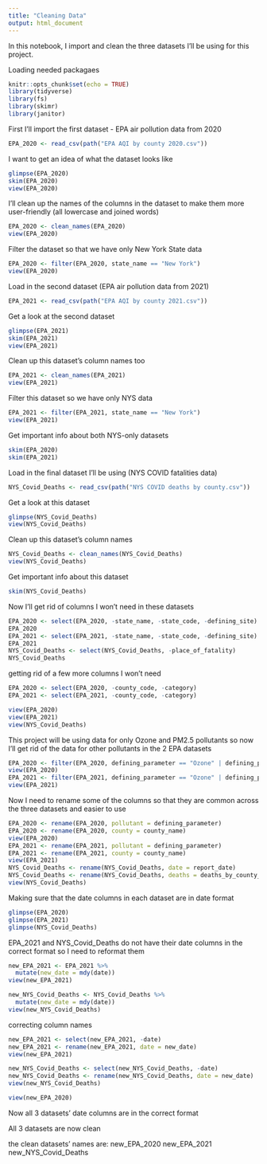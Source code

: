 ```yaml
---
title: "Cleaning Data"
output: html_document
---
```

In this notebook, I import and clean the three datasets I'll be using for this project. 

Loading needed packagaes
```r
knitr::opts_chunk$set(echo = TRUE)
library(tidyverse)
library(fs)
library(skimr)
library(janitor)
```
First I'll import the first dataset - EPA air pollution data from 2020
```r
EPA_2020 <- read_csv(path("EPA AQI by county 2020.csv"))
```
I want to get an idea of what the dataset looks like
```r
glimpse(EPA_2020)
skim(EPA_2020)
view(EPA_2020)
```
I'll clean up the names of the columns in the dataset to make them more user-friendly (all lowercase and joined words) 
```r
EPA_2020 <- clean_names(EPA_2020)
view(EPA_2020)
```
Filter the dataset so that we have only New York State data 
```r
EPA_2020 <- filter(EPA_2020, state_name == "New York")
view(EPA_2020)
```
Load in the second dataset (EPA air pollution data from 2021)
```r
EPA_2021 <- read_csv(path("EPA AQI by county 2021.csv"))
```
Get a look at the second dataset
```r
glimpse(EPA_2021)
skim(EPA_2021)
view(EPA_2021)
```
Clean up this dataset's column names too 
```r
EPA_2021 <- clean_names(EPA_2021)
view(EPA_2021)
```
Filter this dataset so we have only NYS data
```r
EPA_2021 <- filter(EPA_2021, state_name == "New York")
view(EPA_2021)
```
Get important info about both NYS-only datasets 
```r
skim(EPA_2020)
skim(EPA_2021)
```
Load in the final dataset I'll be using (NYS COVID fatalities data)
```r
NYS_Covid_Deaths <- read_csv(path("NYS COVID deaths by county.csv"))
```
Get a look at this dataset
```r
glimpse(NYS_Covid_Deaths)
view(NYS_Covid_Deaths)
```
Clean up this dataset's column names
```r
NYS_Covid_Deaths <- clean_names(NYS_Covid_Deaths)
view(NYS_Covid_Deaths)
```
Get important info about this dataset
```r
skim(NYS_Covid_Deaths)
```
Now I'll get rid of columns I won't need in these datasets 
```r
EPA_2020 <- select(EPA_2020, -state_name, -state_code, -defining_site)
EPA_2020
EPA_2021 <- select(EPA_2021, -state_name, -state_code, -defining_site)
EPA_2021
NYS_Covid_Deaths <- select(NYS_Covid_Deaths, -place_of_fatality)
NYS_Covid_Deaths
```
getting rid of a few more columns I won't need
```r
EPA_2020 <- select(EPA_2020, -county_code, -category)
EPA_2021 <- select(EPA_2021, -county_code, -category)
```

```r
view(EPA_2020)
view(EPA_2021)
view(NYS_Covid_Deaths)
```

This project will be using data for only Ozone and PM2.5 pollutants so now I'll get rid of the data for other pollutants in the 2 EPA datasets 
```r
EPA_2020 <- filter(EPA_2020, defining_parameter == "Ozone" | defining_parameter == "PM2.5")
view(EPA_2020)
EPA_2021 <- filter(EPA_2021, defining_parameter == "Ozone" | defining_parameter == "PM2.5")
view(EPA_2021)
```

Now I need to rename some of the columns so that they are common across the three datasets and easier to use
```r
EPA_2020 <- rename(EPA_2020, pollutant = defining_parameter)
EPA_2020 <- rename(EPA_2020, county = county_name)
view(EPA_2020)
EPA_2021 <- rename(EPA_2021, pollutant = defining_parameter)
EPA_2021 <- rename(EPA_2021, county = county_name)
view(EPA_2021)
NYS_Covid_Deaths <- rename(NYS_Covid_Deaths, date = report_date)
NYS_Covid_Deaths <- rename(NYS_Covid_Deaths, deaths = deaths_by_county_of_residence)
view(NYS_Covid_Deaths)
```
Making sure that the date columns in each dataset are in date format 
```r
glimpse(EPA_2020)
glimpse(EPA_2021)
glimpse(NYS_Covid_Deaths)
```
EPA_2021 and NYS_Covid_Deaths do not have their date columns in the correct format so I need to reformat them 
```r
new_EPA_2021 <- EPA_2021 %>%
  mutate(new_date = mdy(date))
view(new_EPA_2021)
```
```r
new_NYS_Covid_Deaths <- NYS_Covid_Deaths %>%
  mutate(new_date = mdy(date))
view(new_NYS_Covid_Deaths)
```
correcting column names
```r
new_EPA_2021 <- select(new_EPA_2021, -date)
new_EPA_2021 <- rename(new_EPA_2021, date = new_date)
view(new_EPA_2021)
```
```r
new_NYS_Covid_Deaths <- select(new_NYS_Covid_Deaths, -date)
new_NYS_Covid_Deaths <- rename(new_NYS_Covid_Deaths, date = new_date)
view(new_NYS_Covid_Deaths)
```
```r
view(new_EPA_2020)
```
Now all 3 datasets' date columns are in the correct format 

All 3 datasets are now clean 

the clean datasets' names are: 
new_EPA_2020 
new_EPA_2021
new_NYS_Covid_Deaths


